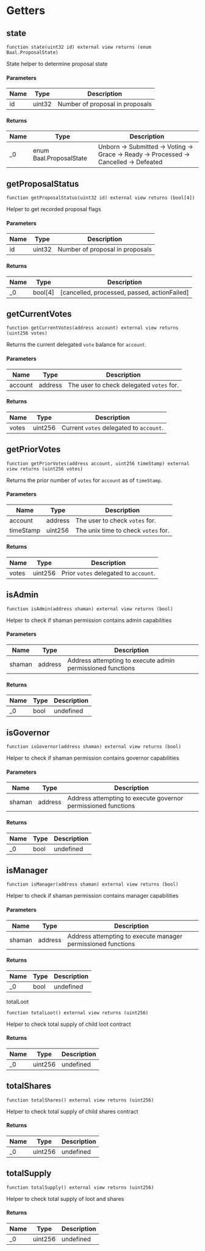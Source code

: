 # Getters

## state

```solidity
function state(uint32 id) external view returns (enum Baal.ProposalState)
```

State helper to determine proposal state



#### Parameters

| Name | Type | Description |
|---|---|---|
| id | uint32 | Number of proposal in proposals |

#### Returns

| Name | Type | Description |
|---|---|---|
| _0 | enum Baal.ProposalState | Unborn -&gt; Submitted -&gt; Voting -&gt; Grace -&gt; Ready -&gt; Processed         \-&gt; Cancelled  \-&gt; Defeated |


## getProposalStatus

```solidity
function getProposalStatus(uint32 id) external view returns (bool[4])
```

Helper to get recorded proposal flags



#### Parameters

| Name | Type | Description |
|---|---|---|
| id | uint32 | Number of proposal in proposals |

#### Returns

| Name | Type | Description |
|---|---|---|
| _0 | bool[4] | [cancelled, processed, passed, actionFailed] |


## getCurrentVotes

```solidity
function getCurrentVotes(address account) external view returns (uint256 votes)
```

Returns the current delegated `vote` balance for `account`.



#### Parameters

| Name | Type | Description |
|---|---|---|
| account | address | The user to check delegated `votes` for. |

#### Returns

| Name | Type | Description |
|---|---|---|
| votes | uint256 | Current `votes` delegated to `account`. |


## getPriorVotes

```solidity
function getPriorVotes(address account, uint256 timeStamp) external view returns (uint256 votes)
```

Returns the prior number of `votes` for `account` as of `timeStamp`.



#### Parameters

| Name | Type | Description |
|---|---|---|
| account | address | The user to check `votes` for. |
| timeStamp | uint256 | The unix time to check `votes` for. |

#### Returns

| Name | Type | Description |
|---|---|---|
| votes | uint256 | Prior `votes` delegated to `account`. |

## isAdmin

```solidity
function isAdmin(address shaman) external view returns (bool)
```

Helper to check if shaman permission contains admin capabilities



#### Parameters

| Name | Type | Description |
|---|---|---|
| shaman | address | Address attempting to execute admin permissioned functions |

#### Returns

| Name | Type | Description |
|---|---|---|
| _0 | bool | undefined |

## isGovernor

```solidity
function isGovernor(address shaman) external view returns (bool)
```

Helper to check if shaman permission contains governor capabilities



#### Parameters

| Name | Type | Description |
|---|---|---|
| shaman | address | Address attempting to execute governor permissioned functions |

#### Returns

| Name | Type | Description |
|---|---|---|
| _0 | bool | undefined |

## isManager

```solidity
function isManager(address shaman) external view returns (bool)
```

Helper to check if shaman permission contains manager capabilities



#### Parameters

| Name | Type | Description |
|---|---|---|
| shaman | address | Address attempting to execute manager permissioned functions |

#### Returns

| Name | Type | Description |
|---|---|---|
| _0 | bool | undefined |



totalLoot

```solidity
function totalLoot() external view returns (uint256)
```

Helper to check total supply of child loot contract




#### Returns

| Name | Type | Description |
|---|---|---|
| _0 | uint256 | undefined |

## totalShares

```solidity
function totalShares() external view returns (uint256)
```

Helper to check total supply of child shares contract




#### Returns

| Name | Type | Description |
|---|---|---|
| _0 | uint256 | undefined |

## totalSupply

```solidity
function totalSupply() external view returns (uint256)
```

Helper to check total supply of loot and shares




#### Returns

| Name | Type | Description |
|---|---|---|
| _0 | uint256 | undefined |
